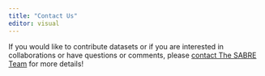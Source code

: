 ```yaml
---
title: "Contact Us"
editor: visual
---
```


If you would like to contribute datasets or if you are interested in collaborations or have questions or comments, please [contact The SABRE Team](https://forms.gle/sQKcXkAuivyXNKmf7) for more details!
